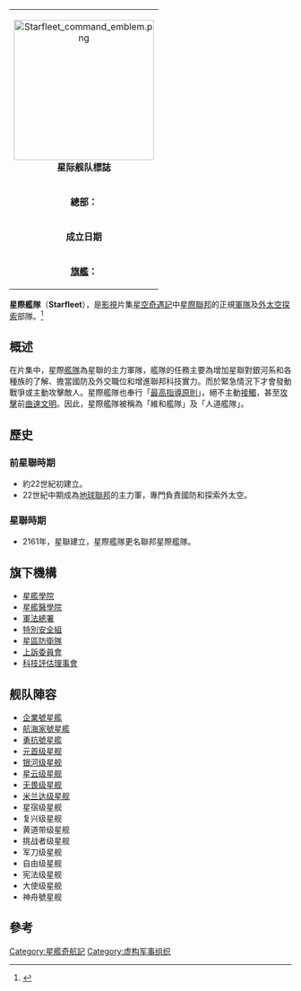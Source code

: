 {{noteTA
|G1=StarTrek
|1=zh-cn:星际迷航; zh-tw:星艦迷航記; zh-hk:星空奇遇記;zh-hant:星艦奇航記;zh-hans:星际旅行;
}}

{{Pathnav|星际旅行|星际旅行用语列表|星际联邦}}
{{about|《[[星际迷航|星际迷航]]》中[[星際联邦|星際联邦]]轄下的[[虛構|虛構]][[軍隊|軍隊]]|一種尚處於[[理論|理論]]階段，用來作[[星際旅行|星際旅行]]的[[交通工具|交通工具]]|星艦}}
{| align="right" style="margin: 0 0 2ex 2ex" width="250"
|-
| colspan="2" align="center" | [[File:Starfleet_command_emblem.png|250px]]<br>'''星际舰队標誌''' 
|-
| valign="top" | '''總部：'''
| valign="top" | [[星區0-0-1|星區0-0-1]]，[[地球|地球]]，[[舊金山|舊金山]]
|-
| valign="top" | '''成立日期'''
| valign="top" | 2161年
|-
| valign="top" | '''[[旗艦|旗艦]]：'''
| valign="top" | [[联邦星舰进取号_(NCC-1701-E)|聯邦星艦企業號NCC-1701-E]]（2372年）
|}
{{Startreknations}}
'''星際艦隊'''（'''Starfleet'''），是[[影視|影視]]片集[[星空奇遇記|星空奇遇記]]中[[星際聯邦|星際聯邦]]的正規[[軍隊|軍隊]]及[[外太空|外太空]][[探索|探索]]部隊。<ref>{{Cite web |url=http://josesun.wikidot.com/starfleet |title=星際艦隊 |access-date=2011-12-26 |archive-date=2020-09-19 |archive-url=https://web.archive.org/web/20200919044441/http://josesun.wikidot.com/starfleet |dead-url=no }}</ref>

==概述==
在片集中，星際[[艦隊|艦隊]]為星聯的主力軍隊，艦隊的任務主要為增加星聯對銀河系和各種族的了解、擔當國防及外交職位和增進聯邦科技實力。而於緊急情況下才會發動戰爭或主動攻擊敵人。星際艦隊也奉行「[[最高指導原則|最高指導原則]]」，絕不主動[[接觸|接觸]]，甚至[[攻擊|攻擊]]前[[曲速|曲速]][[文明|文明]]。因此，星際艦隊被稱為「維和艦隊」及「人道艦隊」。

==歷史==
===前星聯時期===
*約22世紀初建立。
*22世紀中期成為[[地球聯邦|地球聯邦]]的主力軍，專門負責國防和探索外太空。
===星聯時期===
*2161年，星聯建立，星際艦隊更名聯邦星際艦隊。

==旗下機構==
*[[星艦學院|星艦學院]]
*[[星艦醫學院|星艦醫學院]]
*[[軍法總署|軍法總署]]
*[[特別安全組|特別安全組]]
*[[星區防衛隊|星區防衛隊]]
*[[上訴委員會|上訴委員會]]
*[[科技評估理事會|科技評估理事會]]

==舰队陣容==
{{main|星际旅行舰级列表}}
<!-- 注释出：[[檔案:NCC-1701-D.jpg|thumb]]]] -->
<!-- 注释出：[[檔案:Defiant-top.jpg|thumb]]]] -->
<!-- 注释: [[檔案:VoyagerStarship.jpg|thumb]]]] -->
*[[企業號星艦|企業號星艦]]
*[[航海家號星艦|航海家號星艦]]
*[[勇抗號星艦|勇抗號星艦]]
* [[元首级星舰|元首级星舰]]
* [[银河级星舰|银河级星舰]]
* [[星云级星舰|星云级星舰]]
* [[无畏级星舰|无畏级星舰]]
* [[米兰达级星舰|米兰达级星舰]]
* 星宿级星舰
* 复兴级星舰
* 黄道带级星舰
* 挑战者级星舰
* 军刀级星舰
* 自由级星舰
* 宪法级星舰
* 大使级星舰
* 神舟號星舰

==參考==
{{reflist}}

{{星际旅行}}

[[Category:星艦奇航記|Category:星艦奇航記]]
[[Category:虚构军事组织|Category:虚构军事组织]]
